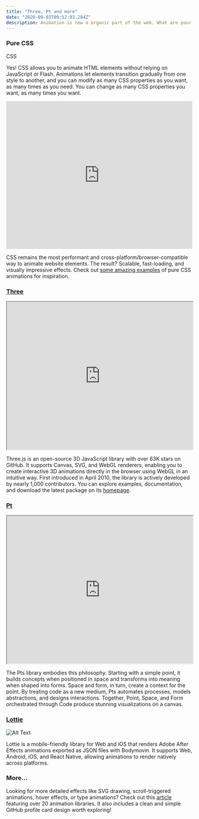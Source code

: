 ```yaml
---
title: "Three, Pt and more"
date: "2020-09-03T09:52:03.284Z"
description: Animation is now a organic part of the web. What are your favorite libraries?
---
```


### Pure CSS


<div id="animated_div">CSS</div>

Yes! CSS allows you to animate HTML elements without relying on JavaScript or Flash. Animations let elements 
transition gradually from one style to another, and you can modify as many CSS properties as you want, as many times
 as you need.
 You can change as many CSS properties you want, as many times you want.

<iframe
  height="400"
  style="width: 100%;"
  scrolling="no"
  title="Pure CSS Saturn Hula Hooping"
  src="https://codepen.io/jcoulterdesign/embed/BrdPaw?height=409&theme-id=light&default-tab=result"
  frameborder="no"
  loading="lazy"
  allowtransparency="true"
  allowfullscreen="true"
>
  See the Pen{" "}
  <a href="https://codepen.io/jcoulterdesign/pen/BrdPaw">
    Pure CSS Saturn Hula Hooping
  </a>{" "}
  by Jamie Coulter (
  <a href="https://codepen.io/jcoulterdesign">@jcoulterdesign</a>) on{" "}
  <a href="https://codepen.io">CodePen</a>.
</iframe>

CSS remains the most performant and cross-platform/browser-compatible way to animate website elements. The result? 
Scalable, fast-loading, and visually impressive effects. Check out [some amazing examples](https://webdesign.tutsplus.com/articles/pure-css-animation-inspiration-on-codepen--cms-30875) of pure CSS animations
 for inspiration.

### [Three](https://threejs.org/docs/index.html#manual/en/introduction/Creating-a-scene)

<iframe
height="400"
  style="width: 100%;"
  id="scene"
  src="https://threejs.org/docs/scenes/geometry-browser.html#TorusKnotGeometry"
>

</iframe>

Three.js is an open-source 3D JavaScript library with over 63K stars on GitHub. It supports Canvas, SVG, and WebGL
 renderers, enabling you to create interactive 3D animations directly in the browser using WebGL in an intuitive way.
  First introduced in April 2010, the library is actively developed by nearly 1,000 contributors. You can explore
   examples, documentation, and download the latest package on its [homepage](http://mrdoob.github.com/three.js).



 <Card photo={photo} author="Ricardo Cabello" repo="mrdoob/three.js" about="JavaScript 3D library." platform= "github.com" />





### [Pt](https://ptsjs.org/guide/get-started-0100)

<iframe
height="400"
  style="width: 100%;"
  id="scene"
  src="https://williamngan.github.io/pt/demo/index.html?name=triangle.incenter"
>
</iframe>

<Quote text="A line is a dot that went for a walk.
Drawing is taking a line for a walk."  author="Paul Klee"/>

The Pts library embodies this philosophy. Starting with a simple point, it builds concepts when positioned in space and transforms into meaning when shaped into forms. Space and form, in turn, create a context for the point. By treating code as a new medium, Pts automates processes, models abstractions, and designs interactions. Together, Point, Space, and Form orchestrated through Code produce stunning visualizations on a canvas.
 <Card photo={wngan} author="William Ngan" repo="williamngan/pts" about="A library for visualization and creative-coding." platform= "github.com" />

### [Lottie](https://github.com/airbnb/lottie-web) 

![Alt Text](https://miro.medium.com/max/800/1*qZMz2abxuSdvi6YQOFkLVg.gif)

Lottie is a mobile-friendly library for Web and iOS that renders Adobe After Effects animations exported as JSON files with Bodymovin. It supports Web, Android, iOS, and React Native, allowing animations to render natively across platforms.

 <Card photo={airbnb} author="Airbnb" repo="airbnb/lottie-web" about="Render After Effects animations natively on Web, Android and iOS, and React Native." platform= "github.com" />

### More...

Looking for more detailed effects like SVG drawing, scroll-triggered animations, hover effects, or type animations? Check out this
[article](https://blog.bitsrc.io/11-javascript-animation-libraries-for-2018-9d7ac93a2c59) featuring over 20 animation libraries. It also includes a clean and simple GitHub profile card design worth exploring!
